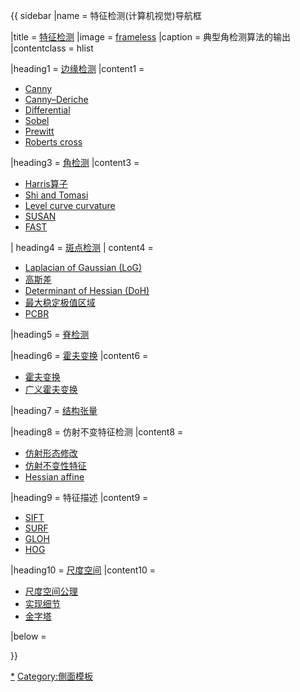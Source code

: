 {{ sidebar
|name      = 特征检测(计算机视觉)导航框

|title     = [[特征检测]]
|image     = [[file:Corner.png|frameless]]
|caption   = 典型角检测算法的输出
|contentclass = hlist

|heading1  = [[边缘检测]]
|content1  =
*[[Canny算子|Canny]]
*[[Canny算子#结论|Canny–Deriche]]
*[[边缘检测#差分边缘检测|Differential]]
*[[索贝尔算子|Sobel]]
*[[蒲瑞维特算子|Prewitt]]
*[[Roberts cross]]

|heading3  = [[角检测]]
|content3 =
*[[角检测#The Harris & Stephens / Plessey / Shi–Tomasi corner detection algorithm|Harris算子]]
*[[角检测#The Harris & Stephens / Plessey / Shi–Tomasi corner detection algorithm|Shi and Tomasi]]
*[[角检测#The level curve curvature approach|Level curve curvature]]
*[[角检测#The SUSAN corner detector|SUSAN]]
*[[角检测#AST-based feature detectors|FAST]]

| heading4 = [[斑点检测]]
| content4 =
*[[斑点检测#The Laplacian of Gaussian|Laplacian of Gaussian (LoG)]]
*[[高斯差]]
*[[斑点检测#The determinant of the Hessian|Determinant of Hessian  (DoH)]]
*[[最大稳定极值区域]]
*[[Principal Curvature-Based Region Detector|PCBR]]

|heading5 = [[脊检测]]

|heading6 = [[霍夫变换]]
|content6 =
*[[霍夫变换]]
*[[广义霍夫变换]]

|heading7 = [[结构张量]]

|heading8 = 仿射不变特征检测
|content8 =
*[[仿射形态修改]]
*[[Harris affine region detector|仿射不变性特征]]
*[[Hessian affine region detector|Hessian affine]]

|heading9 = 特征描述
|content9 =
*[[尺度不變特徵轉換|SIFT]]
*[[加速稳健特征|SURF]]
*[[GLOH]]
*[[方向梯度直方图|HOG]]

|heading10 = [[尺度空间]]
|content10 =
*[[尺度空间公理]]
*[[尺度空间实现|实现细节]]
*[[Pyramid (image processing)|金字塔]]

|below = 

}}<noinclude>

[[Category:特征检测 (计算机视觉)|*]]
[[Category:計算機科學导航模板|{{PAGENAME}}]]
[[Category:側面模板]]
</noinclude>